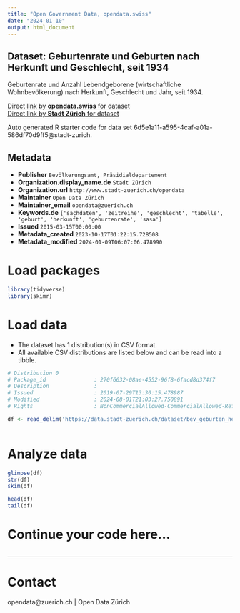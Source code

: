 ```yaml
---
title: "Open Government Data, opendata.swiss"
date: "2024-01-10"
output: html_document
---
```


## Dataset: Geburtenrate und Geburten nach Herkunft und Geschlecht, seit 1934


Geburtenrate und Anzahl Lebendgeborene (wirtschaftliche Wohnbevölkerung) nach Herkunft, Geschlecht und Jahr, seit 1934.


[Direct link by **opendata.swiss** for dataset](https://opendata.swiss/de/dataset/geburtenrate-und-geburten-nach-herkunft-und-geschlecht-seit-19342)<br>
[Direct link by **Stadt Zürich** for dataset](https://data.stadt-zuerich.ch/dataset/bev_geburten_herkunft_geschlecht_geburtenrate_seit1934_od4001)

Auto generated R starter code for data set 6d5e1a11-a595-4caf-a01a-586df70d9ff5@stadt-zurich.

## Metadata

- **Publisher** `Bevölkerungsamt, Präsidialdepartement`
- **Organization.display_name.de** `Stadt Zürich`
- **Organization.url** `http://www.stadt-zuerich.ch/opendata`
- **Maintainer** `Open Data Zürich`
- **Maintainer_email** `opendata@zuerich.ch`
- **Keywords.de** `['sachdaten', 'zeitreihe', 'geschlecht', 'tabelle', 'geburt', 'herkunft', 'geburtenrate', 'sasa']`
- **Issued** `2015-03-15T00:00:00`
- **Metadata_created** `2023-10-17T01:22:15.728508`
- **Metadata_modified** `2024-01-09T06:07:06.478990`


# Load packages

```r

library(tidyverse)
library(skimr)

```

# Load data

-   The dataset has 1 distribution(s) in CSV format.
-   All available CSV distributions are listed below and can be read into a tibble.

```r

# Distribution 0
# Package_id               : 270f6632-08ae-4552-96f8-6facd8d374f7
# Description              : 
# Issued                   : 2019-07-29T13:30:15.478987
# Modified                 : 2024-08-01T21:03:27.750891
# Rights                   : NonCommercialAllowed-CommercialAllowed-ReferenceNotRequired

df <- read_delim('https://data.stadt-zuerich.ch/dataset/bev_geburten_herkunft_geschlecht_geburtenrate_seit1934_od4001/download/BEV400OD4001.csv')



```

# Analyze data

```r

glimpse(df)
str(df)
skim(df)

head(df)
tail(df)

```

# Continue your code here...

```r

```

------------------------------------------------------------------------

# Contact

opendata@zuerich.ch | Open Data Zürich

